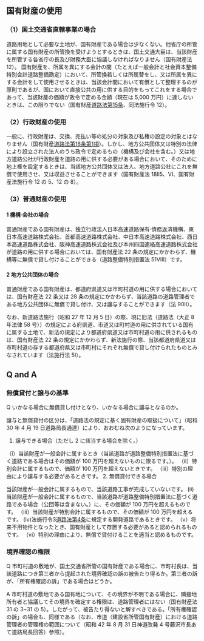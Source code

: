 

## 国有財産の使用



### （1）国土交通省直轄事業の場合



道路用地として必要な土地が、国有財産である場合は少なくない。他省庁の所管に属する国有財産の所管換を受けようとするときは、国土交通大臣は、当該財産を所管する各省庁の長及び財務大臣に協議しなければなりません（国有財産法 12）。
国有財産を、所属を異にする会計の間（たとえば一般会計と社会資本整備特別会計道路整備勘定）において、所管換若しくは所属替をし、又は所属を異にする会計をして使用させるときは、当該会計間において有償として整理するのが原則であるが、国において直接公共の用に供する目的をもってこれをする場合であって、当該財産の価額が政令で定める金額（現在は 5,000 万円）に達しないときは、この限りでない（国有財産[道路法第15条](https://elaws.e-gov.go.jp/document?lawid=327AC1000000180#Mp-At_17)、同法施行令 12）。


### （2）行政財産の使用



一般に、行政財産は、交換、売払い等の処分の対象及び私権の設定の対象とはなりません（国有財産[道路法第18条第1項](https://elaws.e-gov.go.jp/document?lawid=327AC1000000180#Mp-At_18)）。しかし、地方公共団体又は特別の法律により設立された法人のうち政令で定めるもの（機構及び会社を含む。）又は地方道路公社が行政財産を道路の用に供する必要がある場合において、そのために地上権を設定するときは、当該地方公共団体又は法人、地方道路公社にこれを無償で使用させ、又は収益させることができます（国有財産法 18Ⅱ5、VI、国有財産法施行令 12 の 5、12 の 8）。


### （3）普通財産の使用



#### 1 機構·会社の場合



普通財産である国有財産は、独立行政法人日本高速道路保有·債務返済機構、東日本高速道路株式会社、首都高速道路株式会社、中日本高速道路株式会社、西日本高速道路株式会社、阪神高速道路株式会社及び本州四国連絡高速道路株式会社が道路の用に供する場合においては、国有財産法 22 条の規定にかかわらず、機構等に無償で貸し付けることができる（道路整備特別措置法 51Ⅷ）です。


#### 2 地方公共団体の場合



普通財産である国有財産は、都道府県道又は市町村道の用に供する場合においては、国有財産法 22 条又は 28 条の規定にかかわらず、当該道路の道路管理者である地方公共団体に無償で貸し付け、又は譲与することができます（法 90Ⅱ）。


なお、新道路法施行（昭和 27 年 12 月 5 日）の際、現に旧法（道路法（大正 8 年法律 58 号））の規定による府県道、市道又は町村道の用に供されている国有に属する土地で、新法の規定により都道府県道又は市町村道の用に供されるものは、国有財産法 22 条の規定にかかわらず、新法施行の際、当該都道府県道又は市町村道の存する都道府県又は市町村にそれぞれ無償で貸し付けられたものとみなされています（法施行法 5Ⅰ）。


## Q and A



### 無償貸付と譲与の基準



Q いかなる場合に無償貸し付けとなり、いかなる場合に譲与となるのか。



譲与と無償貸付の区分は、「道路法の規定に基く固有財産の取扱について」（昭和 30 年 4 月 19 日道路局長通達）により、おおむね次のようになっています。


1. 譲与できる場合（ただし 2 に該当する場合を除く。）

（i）当該財産が一般会計に属するとき（当該道路が道路整備特別措置法に基づく道路である場合はその価額が 100 万円を超えないものに限るです。）。
（ⅱ）特別会計に属するもので、価額が 100 万円を超えないときです。
（ⅲ）特別の理由により譲与する必要があるときです。
2. 無償貸付できる場合

当該財産が一般会計に属するもので、当該道路工事が完成していないです。
(ii) 当該財産が一般会計に属するもので、当該道路が道路整備特別措置法に基づく道路である場合（公団等は含まない。）に、その価額が 100 万円を超えるものです。
（ⅲ）当該財産が特別会計に属するもので、その価額が 100 万円を超えるです。
(iv)法施行令3[道路法第4条](https://elaws.e-gov.go.jp/document?lawid=327AC1000000180#Mp-At_4)に規定する開発道路であるときです。
（v）将来不用物件となったとき、国有財産として存置する必要があると認められるものです。
（vi）特別の理由により、無償で貸付けることを適当と認めるものです。


### 境界確認の権限



Q 市町村道の敷地が、国土交通省所管の国有財産である場合に、市町村長は、当該道路につき第三者から提起された境界確認の訴の被告たり得るか。第三者の訴が、「所有権確認の訴」である場合はどうか。



A 市町村道の敷地である国有地について、その境界が不明である場合に、隣接地所有者と協議してその境界を確定する権限は、道路管理者にはない（国有財産法 31 の 3~31 の 5）。したがって、被告たり得ないと解すべきである。「所有権確認の訴」の場合も、同様である（なお、市道（建設省所管国有財産）における道路管理者の管理権の範囲について（昭和 42 年 8 月 31 日神道改発 4 号藤沢市長あて道路局長回答）参照）。